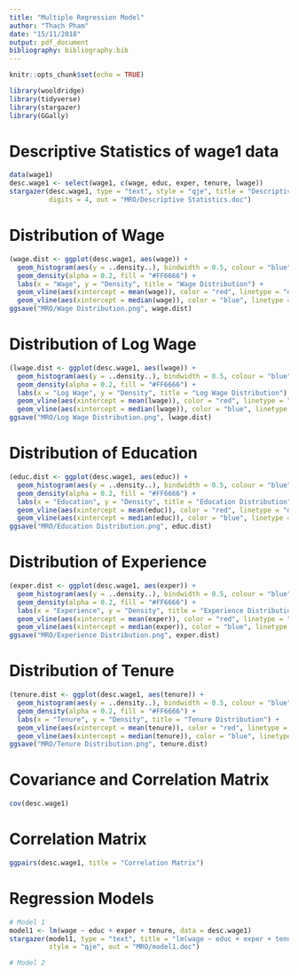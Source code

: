 ```yaml
---
title: "Multiple Regression Model"
author: "Thach Pham"
date: "15/11/2018"
output: pdf_document
bibliography: bibliography.bib
---
```


```r
knitr::opts_chunk$set(echo = TRUE)
```

```r
library(wooldridge)
library(tidyverse)
library(stargazer)
library(GGally)
```

# Descriptive Statistics of wage1 data
```r
data(wage1)
desc.wage1 <- select(wage1, c(wage, educ, exper, tenure, lwage))
stargazer(desc.wage1, type = "text", style = "qje", title = "Descriptive Statistics",
          digits = 4, out = "MRO/Descriptive Statistics.doc")
```

# Distribution of Wage
```r
(wage.dist <- ggplot(desc.wage1, aes(wage)) + 
  geom_histogram(aes(y = ..density..), bindwidth = 0.5, colour = "blue", fill = "white") +
  geom_density(alpha = 0.2, fill = "#FF6666") +
  labs(x = "Wage", y = "Density", title = "Wage Distribution") +
  geom_vline(aes(xintercept = mean(wage)), color = "red", linetype = "dashed", size = 1) +
  geom_vline(aes(xintercept = median(wage)), color = "blue", linetype ="dashed", size = 1))
ggsave("MRO/Wage Distribution.png", wage.dist)
```

# Distribution of Log Wage
```r
(lwage.dist <- ggplot(desc.wage1, aes(lwage)) + 
  geom_histogram(aes(y = ..density..), bindwidth = 0.5, colour = "blue", fill = "white") +
  geom_density(alpha = 0.2, fill = "#FF6666") +
  labs(x = "Log Wage", y = "Density", title = "Log Wage Distribution") +
  geom_vline(aes(xintercept = mean(lwage)), color = "red", linetype = "dashed", size = 1) +
  geom_vline(aes(xintercept = median(lwage)), color = "blue", linetype ="dashed", size = 1))
ggsave("MRO/Log Wage Distribution.png", lwage.dist)
```

# Distribution of Education
```r
(educ.dist <- ggplot(desc.wage1, aes(educ)) + 
  geom_histogram(aes(y = ..density..), bindwidth = 0.5, colour = "blue", fill = "white") +
  geom_density(alpha = 0.2, fill = "#FF6666") +
  labs(x = "Education", y = "Density", title = "Education Distribution") +
  geom_vline(aes(xintercept = mean(educ)), color = "red", linetype = "dashed", size = 1) +
  geom_vline(aes(xintercept = median(educ)), color = "blue", linetype ="dashed", size = 1))
ggsave("MRO/Education Distribution.png", educ.dist)
```

# Distribution of Experience
```r
(exper.dist <- ggplot(desc.wage1, aes(exper)) + 
  geom_histogram(aes(y = ..density..), bindwidth = 0.5, colour = "blue", fill = "white") +
  geom_density(alpha = 0.2, fill = "#FF6666") +
  labs(x = "Experience", y = "Density", title = "Experience Distribution") +
  geom_vline(aes(xintercept = mean(exper)), color = "red", linetype = "dashed", size = 1) +
  geom_vline(aes(xintercept = median(exper)), color = "blue", linetype ="dashed", size = 1))
ggsave("MRO/Experience Distribution.png", exper.dist)
```

# Distribution of Tenure
```r
(tenure.dist <- ggplot(desc.wage1, aes(tenure)) + 
  geom_histogram(aes(y = ..density..), bindwidth = 0.5, colour = "blue", fill = "white") +
  geom_density(alpha = 0.2, fill = "#FF6666") +
  labs(x = "Tenure", y = "Density", title = "Tenure Distribution") +
  geom_vline(aes(xintercept = mean(tenure)), color = "red", linetype = "dashed", size = 1) +
  geom_vline(aes(xintercept = median(tenure)), color = "blue", linetype ="dashed", size = 1))
ggsave("MRO/Tenure Distribution.png", tenure.dist)
```

# Covariance and Correlation Matrix
```r
cov(desc.wage1)
```

# Correlation Matrix
```r
ggpairs(desc.wage1, title = "Correlation Matrix")
```

# Regression Models
```r
# Model 1
model1 <- lm(wage ~ educ + exper + tenure, data = desc.wage1)
stargazer(model1, type = "text", title = "lm(wage ~ educ + exper + tenure)", 
          style = "qje", out = "MRO/model1.doc")

# Model 2
```



